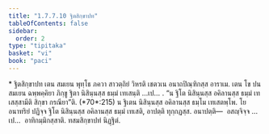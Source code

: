 ```yaml
---
title: "1.7.7.10 ฐิตสิกฺขาปท"
tableOfContents: false
sidebar:
  order: 2
type: "tipitaka"
basket: "vi"
book: "paci"
---
```



<DynamicBreadcrumb />

<Paragraph type="center" book="paci">
* ฐิตสิกฺขาปท
</Paragraph>

<Division number="648" book="paci">

<Paragraph number="2057" book="paci">
เตน สมเยน พุทฺโธ ภควา สาวตฺถิยํ วิหรติ เชตวเน อนาถปิณฺฑิกสฺส อาราเม. เตน โข ปน สมเยน ฉพฺพคฺคิยา ภิกฺขู ฐิตา นิสินฺนสฺส ธมฺมํ เทเสนฺติ …เป… .
</Paragraph>

<Paragraph number="2058" book="paci">
<Emphasis>“น ฐิโต นิสินฺนสฺส อคิลานสฺส ธมฺมํ เทเสสฺสามีติ สิกฺขา กรณียา”</Emphasis>ติ. (*70*:<Emphasis>215</Emphasis>)
</Paragraph>

<Paragraph number="2059" book="paci">
น ฐิเตน นิสินฺนสฺส อคิลานสฺส ธมฺโม เทเสตพฺโพ. โย อนาทริยํ ปฏิจฺจ ฐิโต นิสินฺนสฺส อคิลานสฺส ธมฺมํ เทเสติ, อาปตฺติ ทุกฺกฏสฺส.
</Paragraph>

<Paragraph number="2060" book="paci">
อนาปตฺติ—  อสญฺจิจฺจ …เป…  อาทิกมฺมิกสฺสาติ.

</Paragraph>
</Division>

<Paragraph number="2061" type="center" book="paci">
ทสมสิกฺขาปทํ นิฏฺฐิตํ.
</Paragraph>